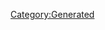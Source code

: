 {{Texts/Music
 |ID=56
 |MusicName=シンデレラ
 |OfficialName=シンデレラ
 |VocalName=飯島真理
 |VocalNameLF=飯島真理
 |Description=作品：超時空要塞マクロス<br/><br/>歌手：飯島真理<br/><br/>作詞：飯島真理<br/>作曲：飯島真理
 |BuyURL=https://recochoku.jp/song/S20268897/single?ds=1004617760
 |StoryDesc=
 |StoryTitle=
 |BannerId=1
 |AnmStoreURL=https://anime.dmkt-sp.jp/animestore/ci_pc?workId=20626
}}
[[Category:Generated]]
